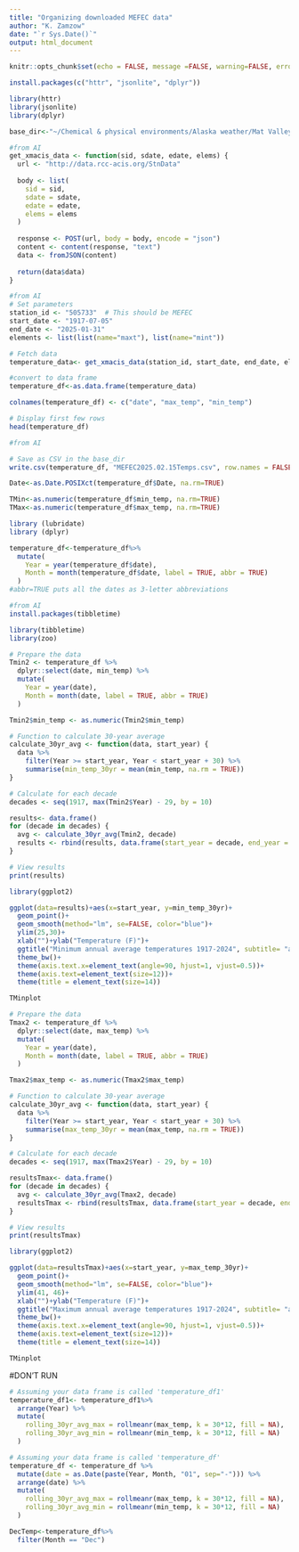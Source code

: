 ---
title: "Organizing downloaded MEFEC data"
author: "K. Zamzow"
date: "`r Sys.Date()`"
output: html_document
---

```{r setup, include=FALSE}

knitr::opts_chunk$set(echo = FALSE, message =FALSE, warning=FALSE, error = FALSE, eval=FALSE)
```

```{r pac.ages, eval=FALSE}
install.packages(c("httr", "jsonlite", "dplyr"))
```

```{r libraries}
library(httr)
library(jsonlite)
library(dplyr)
```

```{r}
base_dir<-"~/Chemical & physical environments/Alaska weather/Mat Valley weather"
```

```{r set up to get data directly from xmacis}
#from AI
get_xmacis_data <- function(sid, sdate, edate, elems) {
  url <- "http://data.rcc-acis.org/StnData"
  
  body <- list(
    sid = sid,
    sdate = sdate,
    edate = edate,
    elems = elems
  )
  
  response <- POST(url, body = body, encode = "json")
  content <- content(response, "text")
  data <- fromJSON(content)
  
  return(data$data)
}

```

```{r run function to pull data in}
#from AI
# Set parameters
station_id <- "505733"  # This should be MEFEC
start_date <- "1917-07-05"
end_date <- "2025-01-31"
elements <- list(list(name="maxt"), list(name="mint"))

# Fetch data
temperature_data<- get_xmacis_data(station_id, start_date, end_date, elements)

#convert to data frame
temperature_df<-as.data.frame(temperature_data)

colnames(temperature_df) <- c("date", "max_temp", "min_temp")

# Display first few rows
head(temperature_df)
```

```{r save the data}
#from AI

# Save as CSV in the base_dir
write.csv(temperature_df, "MEFEC2025.02.15Temps.csv", row.names = FALSE)

```

```{r ensure dates are seen as dates}
Date<-as.Date.POSIXct(temperature_df$Date, na.rm=TRUE)
```

```{r ensure temperatures are seen as numbers}
TMin<-as.numeric(temperature_df$min_temp, na.rm=TRUE)
TMax<-as.numeric(temperature_df$max_temp, na.rm=TRUE)
```

```{r create a Month column from date, results='hide'}
library (lubridate)
library (dplyr)

temperature_df<-temperature_df%>%
  mutate(
    Year = year(temperature_df$date),
    Month = month(temperature_df$date, label = TRUE, abbr = TRUE)
  )
#abbr=TRUE puts all the dates as 3-letter abbreviations

```

```{r install package for rolling 30 year average, eval=FALSE}
#from AI
install.packages(tibbletime)
```

```{r TMin rolling 30 year average}

library(tibbletime)
library(zoo)

# Prepare the data
Tmin2 <- temperature_df %>%
  dplyr::select(date, min_temp) %>%
  mutate(
    Year = year(date),
    Month = month(date, label = TRUE, abbr = TRUE)
  )

Tmin2$min_temp <- as.numeric(Tmin2$min_temp)

# Function to calculate 30-year average
calculate_30yr_avg <- function(data, start_year) {
  data %>%
    filter(Year >= start_year, Year < start_year + 30) %>%
    summarise(min_temp_30yr = mean(min_temp, na.rm = TRUE))
}

# Calculate for each decade
decades <- seq(1917, max(Tmin2$Year) - 29, by = 10)

results<- data.frame()
for (decade in decades) {
  avg <- calculate_30yr_avg(Tmin2, decade)
  results <- rbind(results, data.frame(start_year = decade, end_year = decade + 29, min_temp_30yr = avg$min_temp_30yr))
}

# View results
print(results)
```

```{r plot TMin}
library(ggplot2)

ggplot(data=results)+aes(x=start_year, y=min_temp_30yr)+
  geom_point()+
  geom_smooth(method="lm", se=FALSE, color="blue")+
  ylim(25,30)+
  xlab("")+ylab("Temperature (F)")+
  ggtitle("Minimum annual average temperatures 1917-2024", subtitle= "as 30-year averages by decade")+
  theme_bw()+
  theme(axis.text.x=element_text(angle=90, hjust=1, vjust=0.5))+
  theme(axis.text=element_text(size=12))+
  theme(title = element_text(size=14))

TMinplot
```

```{r TMax rolling 30 year average}

# Prepare the data
Tmax2 <- temperature_df %>%
  dplyr::select(date, max_temp) %>%
  mutate(
    Year = year(date),
    Month = month(date, label = TRUE, abbr = TRUE)
  )

Tmax2$max_temp <- as.numeric(Tmax2$max_temp)

# Function to calculate 30-year average
calculate_30yr_avg <- function(data, start_year) {
  data %>%
    filter(Year >= start_year, Year < start_year + 30) %>%
    summarise(max_temp_30yr = mean(max_temp, na.rm = TRUE))
}

# Calculate for each decade
decades <- seq(1917, max(Tmax2$Year) - 29, by = 10)

resultsTmax<- data.frame()
for (decade in decades) {
  avg <- calculate_30yr_avg(Tmax2, decade)
  resultsTmax <- rbind(resultsTmax, data.frame(start_year = decade, end_year = decade + 29, max_temp_30yr = avg$max_temp_30yr))
}

# View results
print(resultsTmax)
```

```{r plot TMax}
library(ggplot2)

ggplot(data=resultsTmax)+aes(x=start_year, y=max_temp_30yr)+
  geom_point()+
  geom_smooth(method="lm", se=FALSE, color="blue")+
  ylim(41, 46)+
  xlab("")+ylab("Temperature (F)")+
  ggtitle("Maximum annual average temperatures 1917-2024", subtitle= "as 30-year averages by decade")+
  theme_bw()+
  theme(axis.text.x=element_text(angle=90, hjust=1, vjust=0.5))+
  theme(axis.text=element_text(size=12))+
  theme(title = element_text(size=14))

TMinplot
```


#DON'T RUN
```{r another method, eval=FALSE}
# Assuming your data frame is called 'temperature_df1'
temperature_df1<- temperature_df1%>%
  arrange(Year) %>%
  mutate(
    rolling_30yr_avg_max = rollmeanr(max_temp, k = 30*12, fill = NA),
    rolling_30yr_avg_min = rollmeanr(min_temp, k = 30*12, fill = NA)
  )

# Assuming your data frame is called 'temperature_df'
temperature_df <- temperature_df %>%
  mutate(date = as.Date(paste(Year, Month, "01", sep="-"))) %>%
  arrange(date) %>%
  mutate(
    rolling_30yr_avg_max = rollmeanr(max_temp, k = 30*12, fill = NA),
    rolling_30yr_avg_min = rollmeanr(min_temp, k = 30*12, fill = NA)
  )
```

```{r select a month for analysis,eval=FALSE}
DecTemp<-temperature_df%>%
  filter(Month == "Dec")
```

